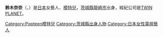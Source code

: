 {{藝人
| 姓名 = 鈴木 奈奈
| 類型 = 女藝人
| 圖片 = 
| 圖片尺寸 = 
| 圖片簡介 = 
| 原名 = 
| 外文名 = 鈴木奈々
| 外文 =  日語
| 羅馬拼音 =Suzuki Nana
| 英文名 = 
| 暱稱 =  {{lang|ja|なぁちゃん}}
| 其他藝名 = 
| 國籍 = {{JPN}}
| 民族 = 
| 籍貫 = 
| 出生日期 = {{Birth date and age|1988|7|9}}
| 出生地點 = {{JPN}}[[茨城縣|茨城縣]][[龍崎市|龍崎市]]
| 逝世日期 = 
| 逝世地點 = 
| 職業 = 
| 語言 = [[日語|日語]]
| 教育程度 = 
| 宗教信仰 =
| 配偶 = 
| 兒女 = 
| 父母 = 
| 音樂類型 = 
| 演奏樂器 = 
| 出身地 = 
| 出道作 = 
| 出道日期 = 2007年
| 代表作 = 
| 活躍年代 =
| 唱片公司 = 
| 經紀公司 = [[TWIN_PLANET|TWIN PLANET]]
| 相關團體 = 
| 獎項 = 
| IMDb = 
| 現任成員 = 
| 過往成員 = 
}}

'''鈴木奈奈'''（{{jpn|j=鈴木奈々|hg=すずき なな|rm=Suzuki Nana}}，{{bd|1988年|7月9日|catIdx=Suzuki Nana}}）是[[日本|日本]]女藝人、[[模特兒|模特兒]]，[[茨城縣|茨城縣]][[龍崎市|龍崎市]]出身，經紀公司是[[TWIN_PLANET|TWIN PLANET]]。

{{DEFAULTSORT:Suzuki Nana}}
[[Category:Popteen模特兒|Category:Popteen模特兒]]
[[Category:茨城縣出身人物|Category:茨城縣出身人物]]
[[Category:日本女性電視藝人|Category:日本女性電視藝人]]